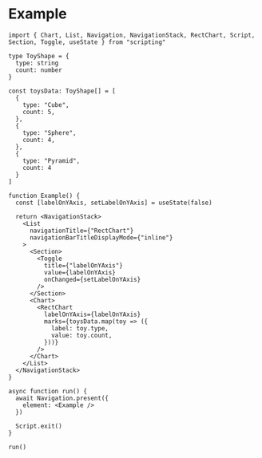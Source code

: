 # Example

```tsx
import { Chart, List, Navigation, NavigationStack, RectChart, Script, Section, Toggle, useState } from "scripting"

type ToyShape = {
  type: string
  count: number
}

const toysData: ToyShape[] = [
  {
    type: "Cube",
    count: 5,
  },
  {
    type: "Sphere",
    count: 4,
  },
  {
    type: "Pyramid",
    count: 4
  }
]

function Example() {
  const [labelOnYAxis, setLabelOnYAxis] = useState(false)

  return <NavigationStack>
    <List
      navigationTitle={"RectChart"}
      navigationBarTitleDisplayMode={"inline"}
    >
      <Section>
        <Toggle
          title={"labelOnYAxis"}
          value={labelOnYAxis}
          onChanged={setLabelOnYAxis}
        />
      </Section>
      <Chart>
        <RectChart
          labelOnYAxis={labelOnYAxis}
          marks={toysData.map(toy => ({
            label: toy.type,
            value: toy.count,
          }))}
        />
      </Chart>
    </List>
  </NavigationStack>
}

async function run() {
  await Navigation.present({
    element: <Example />
  })

  Script.exit()
}

run()
```